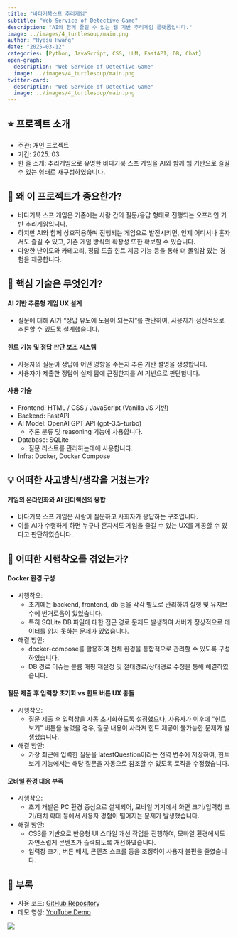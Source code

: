 ```yaml
---
title: "바다거북스프 추리게임"
subtitle: "Web Service of Detective Game"
description: "AI와 함께 즐길 수 있는 웹 기반 추리게임 플랫폼입니다."
image: ../images/4_turtlesoup/main.png
author: "Hyesu Hwang"
date: "2025-03-12"
categories: [Python, JavaScript, CSS, LLM, FastAPI, DB, Chat]
open-graph:
  description: "Web Service of Detective Game"
  image: ../images/4_turtlesoup/main.png
twitter-card:
  description: "Web Service of Detective Game"
  image: ../images/4_turtlesoup/main.png
---
```


## ⭐ 프로젝트 소개

- 주관: 개인 프로젝트
- 기간: 2025. 03
- 한 줄 소개: 추리게임으로 유명한 바다거북 스프 게임을 AI와 함께 웹 기반으로 즐길 수 있는 형태로 재구성하였습니다.

## 💎 왜 이 프로젝트가 중요한가?

- 바다거북 스프 게임은 기존에는 사람 간의 질문/응답 형태로 진행되는 오프라인 기반 추리게임입니다.
- 하지만 AI와 함께 상호작용하며 진행되는 게임으로 발전시키면, 언제 어디서나 혼자서도 즐길 수 있고, 기존 게임 방식의 확장성 또한 확보할 수 있습니다.
- 다양한 난이도와 카테고리, 정답 도출 힌트 제공 기능 등을 통해 더 몰입감 있는 경험을 제공합니다.

## 🔎 핵심 기술은 무엇인가?

#### AI 기반 추론형 게임 UX 설계
- 질문에 대해 AI가 "정답 유도에 도움이 되는지"를 판단하여, 사용자가 점진적으로 추론할 수 있도록 설계했습니다.

#### 힌트 기능 및 정답 판단 보조 시스템
- 사용자의 질문이 정답에 어떤 영향을 주는지 추론 기반 설명을 생성합니다.
- 사용자가 제출한 정답이 실제 답에 근접한지를 AI 기반으로 판단합니다.

#### 사용 기술
- Frontend: HTML / CSS / JavaScript (Vanilla JS 기반)
- Backend: FastAPI
- AI Model: OpenAI GPT API (gpt-3.5-turbo)
    - 추론 분류 및 reasoning 기능에 사용합니다.
- Database: SQLite
    - 질문 리스트를 관리하는데에 사용합니다.
- Infra: Docker, Docker Compose

## 💡 어떠한 사고방식/생각을 거쳤는가?

#### 게임의 온라인화와 AI 인터랙션의 융합
- 바다거북 스프 게임은 사람이 질문하고 사회자가 응답하는 구조입니다. 
- 이를 AI가 수행하게 하면 누구나 혼자서도 게임을 즐길 수 있는 UX를 제공할 수 있다고 판단하였습니다.

## 🌄 어떠한 시행착오를 겪었는가?

#### Docker 환경 구성
- 시행착오:
    - 초기에는 backend, frontend, db 등을 각각 별도로 관리하여 실행 및 유지보수에 번거로움이 있었습니다.
    - 특히 SQLite DB 파일에 대한 접근 경로 문제도 발생하여 서버가 정상적으로 데이터를 읽지 못하는 문제가 있었습니다.
- 해결 방안:
    - docker-compose를 활용하여 전체 환경을 통합적으로 관리할 수 있도록 구성하였습니다.
    - DB 경로 이슈는 볼륨 매핑 재설정 및 절대경로/상대경로 수정을 통해 해결하였습니다.

#### 질문 제출 후 입력창 초기화 vs 힌트 버튼 UX 충돌
- 시행착오:
    - 질문 제출 후 입력창을 자동 초기화하도록 설정했으나, 사용자가 이후에 “힌트 보기” 버튼을 눌렀을 경우, 질문 내용이 사라져 힌트 제공이 불가능한 문제가 발생했습니다.
- 해결 방안:
    - 가장 최근에 입력한 질문을 latestQuestion이라는 전역 변수에 저장하여, 힌트 보기 기능에서는 해당 질문을 자동으로 참조할 수 있도록 로직을 수정했습니다.

#### 모바일 환경 대응 부족
- 시행착오:
    - 초기 개발은 PC 환경 중심으로 설계되어, 모바일 기기에서 화면 크기/입력창 크기/터치 확대 등에서 사용자 경험이 떨어지는 문제가 발생했습니다.
- 해결 방안:
    - CSS를 기반으로 반응형 UI 스타일 개선 작업을 진행하여, 모바일 환경에서도 자연스럽게 콘텐츠가 출력되도록 개선하였습니다.
    - 입력창 크기, 버튼 배치, 콘텐츠 스크롤 등을 조정하여 사용자 불편을 줄였습니다.

## 🧶 부록

- 사용 코드: [GitHub Repository](https://github.com/statrav/turtlesoup)
- 데모 영상: [YouTube Demo](https://youtube.com/shorts/QMAcLYRxWgI?feature=share)

![](../images/4_turtlesoup/demo.png)
